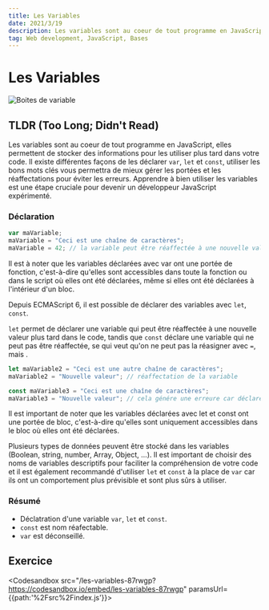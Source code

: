 ```yaml
---
title: Les Variables
date: 2021/3/19
description: Les variables sont au coeur de tout programme en JavaScript, elles permettent de stocker des informations pour les utiliser plus tard dans votre code...
tag: Web development, JavaScript, Bases
---
```



# Les Variables

<Img src="/images/posts/variables.png" alt="Boites de variable"></Img>

## TLDR (Too Long; Didn't Read)
Les variables sont au coeur de tout programme en JavaScript, elles permettent de stocker des informations pour les utiliser plus tard dans votre code.
 Il existe différentes façons de les déclarer  `var`, `let` et `const`, utiliser les bons mots clés vous permettra de mieux gérer les portées et les réaffectations pour éviter les erreurs. 
 Apprendre à bien utiliser les variables est une étape cruciale pour devenir un développeur JavaScript expérimenté.


### Déclaration

```javascript
var maVariable;
maVariable = "Ceci est une chaîne de caractères";
maVariable = 42; // la variable peut être réaffectée à une nouvelle valeur
```

Il est à noter que les variables déclarées avec var ont une portée de fonction, c'est-à-dire qu'elles sont accessibles dans toute la fonction ou dans le script où elles ont été déclarées, même si elles ont été déclarées à l'intérieur d'un bloc.

Depuis ECMAScript 6, il est possible de déclarer des variables avec `let`, `const`. 

`let` permet de déclarer une variable qui peut être réaffectée à une nouvelle valeur plus tard dans le code, tandis que `const` déclare une variable qui ne peut pas être réaffectée, se qui veut qu'on ne peut pas la réasigner avec `=`, mais .

```javascript
let maVariable2 = "Ceci est une autre chaîne de caractères";
maVariable2 = "Nouvelle valeur"; // réaffectation de la variable

const maVariable3 = "Ceci est une chaîne de caractères";
maVariable3 = "Nouvelle valeur"; // cela génére une erreure car déclaré avec const
```

Il est important de noter que les variables déclarées avec let et const ont une portée de bloc, c'est-à-dire qu'elles sont uniquement accessibles dans le bloc où elles ont été déclarées.

Plusieurs types de données peuvent être stocké dans les variables (Boolean, string, number, Array, Object, ...). 
Il est important de choisir des noms de variables descriptifs pour faciliter la compréhension de votre code et il est également recommandé d'utiliser `let` et `const` à la place de `var` car ils ont un comportement plus prévisible et sont plus sûrs à utiliser.

### Résumé
- Déclatration d'une variable `var`, `let` et `const`.
- `const` est nom réafectable.
- `var` est déconseillé.

## Exercice

<Codesandbox src="/les-variables-87rwgp?https://codesandbox.io/embed/les-variables-87rwgp"
             paramsUrl= {{path:'%2Fsrc%2Findex.js'}}>
</Codesandbox>